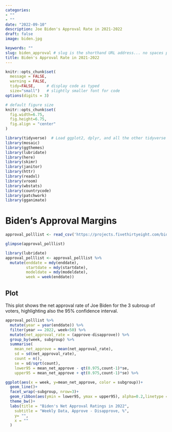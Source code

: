 ```yaml
---
categories:  
- ""    
- ""
date: "2022-09-10"
description: Joe Biden's Approval Rate in 2021-2022
draft: false
image: biden.jpg

keywords: ""
slug: biden_approval # slug is the shorthand URL address... no spaces plz
title: Biden's Approval Rate in 2021-2022
---
```


```r
knitr::opts_chunk$set(
  message = FALSE, 
  warning = FALSE, 
  tidy=FALSE,     # display code as typed
  size="small")   # slightly smaller font for code
options(digits = 3)

# default figure size
knitr::opts_chunk$set(
  fig.width=6.75, 
  fig.height=6.75,
  fig.align = "center"
)
```

```r
library(tidyverse)  # Load ggplot2, dplyr, and all the other tidyverse packages
library(mosaic)
library(ggthemes)
library(lubridate)
library(here)
library(skimr)
library(janitor)
library(httr)
library(readxl)
library(vroom)
library(wbstats)
library(countrycode)
library(patchwork)
library(gganimate)
```

# Biden's Approval Margins

```r
approval_polllist <- read_csv('https://projects.fivethirtyeight.com/biden-approval-data/approval_polllist.csv') 

glimpse(approval_polllist)
```

```r
library(lubridate)
approval_polllist <- approval_polllist %>% 
  mutate(enddate = mdy(enddate),
         startdate = mdy(startdate),
         modeldate = mdy(modeldate),
         week = week(enddate)) 
```

## Plot 

This plot shows the net approval rate of Joe Biden for the 3 subroup of voters, highlighting also the 95% confidence interval. 

```r
approval_polllist %>% 
  mutate(year = year(enddate)) %>% 
  filter(year == 2022, week<50) %>%
  mutate(net_approval_rate = (approve-disapprove)) %>% 
  group_by(week, subgroup) %>% 
  summarise(
    mean_net_approve = mean(net_approval_rate),
    sd = sd(net_approval_rate),
    count = n(),
    se = sd/sqrt(count),
    lower95 = mean_net_approve - qt(0.975,count-1)*se,
    upper95 = mean_net_approve + qt(0.975,count-1)*se) %>% 

ggplot(aes(x = week, y=mean_net_approve, color = subgroup))+
  geom_line()+
  facet_wrap(~subgroup, nrow=3)+
  geom_ribbon(aes(ymin = lower95, ymax = upper95), alpha=0.2,linetype = "solid", nrow=3)+
  theme_bw()+
  labs(title = "Biden's Net Approval Ratings in 2022",
    subtitle = "Weekly Data, Approve - Disapprove, %",
    y= "", 
    x = ""
  )
```